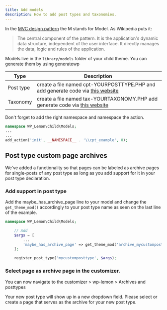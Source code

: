 ```yaml
---
title: Add models
description: How to add post types and taxonomies.
---
```


In the [MVC design pattern](https://en.wikipedia.org/wiki/Model%E2%80%93view%E2%80%93controller) the M stands for Model. As Wikipedia puts it:

> The central component of the pattern. It is the application's dynamic data structure, independent of the user interface. It  directly manages the data, logic and rules of the application.

Models live in the `library/models` folder of your child theme. You can generate them by using generatewp

| Type             | Description                                                                                          |
| ------------------- | ---------------------------------------------------------------------------------------------------- |
| Post type       | create a file named cpt-YOURPOSTTYPE.PHP and add generate code via [this website](https://generatewp.com/post-type/)                                                      |
| Taxonomy     | create a file named tax-YOURTAXONOMY.PHP add generate code via [this website](https://generatewp.com/taxonomy/) |

Don't forget to add the right namespace and namespace the action.

```php 
namespace WP_Lemon\Child\Models;
...
...
add_action('init', __NAMESPACE__ . '\\cpt_example', 0);
```

## Post type custom page archives
We've added a functionality so that pages can be labeled as archive pages for single-posts of any post type as long as you add support for it in your post type declaration.


### Add support in post type
Add the maybe_has_archive_page line to your model and change the `get_theme_mod()` accordingly to your post type name as seen on the last line of the example.

```php title=library/models/your-cpt.php highlight={6}
namespace WP_Lemon\Child\Models;

    // Add
    $args = [
        ...
        'maybe_has_archive_page' => get_theme_mod('archive_mycustomposttype') ? get_theme_mod('archive_mycustomposttype') : true,
    ];

    register_post_type('mycustomposttype', $args);
```

### Select page as archive page in the customizer.
You can now navigate to the customizer > wp-lemon > Archives and posttypes

Your new post type will show up in a new dropdown field. Please select or create a page that serves as the archive for your new post type.